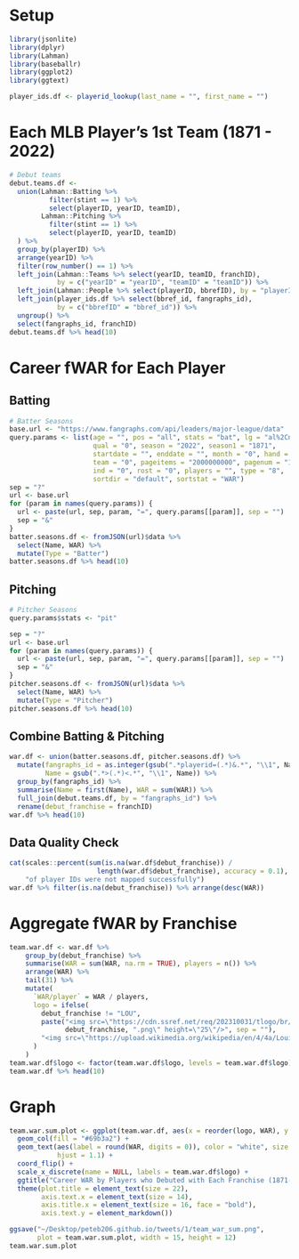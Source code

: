 # Setup
```r
library(jsonlite)
library(dplyr)
library(Lahman)
library(baseballr)
library(ggplot2)
library(ggtext)

player_ids.df <- playerid_lookup(last_name = "", first_name = "")
```

# Each MLB Player's 1st Team (1871 - 2022)
```r
# Debut teams
debut.teams.df <-
  union(Lahman::Batting %>%
          filter(stint == 1) %>%
          select(playerID, yearID, teamID),
        Lahman::Pitching %>%
          filter(stint == 1) %>%
          select(playerID, yearID, teamID)
  ) %>%
  group_by(playerID) %>%
  arrange(yearID) %>%
  filter(row_number() == 1) %>%
  left_join(Lahman::Teams %>% select(yearID, teamID, franchID),
            by = c("yearID" = "yearID", "teamID" = "teamID")) %>%
  left_join(Lahman::People %>% select(playerID, bbrefID), by = "playerID") %>%
  left_join(player_ids.df %>% select(bbref_id, fangraphs_id),
            by = c("bbrefID" = "bbref_id")) %>%
  ungroup() %>%
  select(fangraphs_id, franchID)
debut.teams.df %>% head(10)
```

# Career fWAR for Each Player
## Batting
```r
# Batter Seasons
base.url <- "https://www.fangraphs.com/api/leaders/major-league/data"
query.params <- list(age = "", pos = "all", stats = "bat", lg = "al%2Cnl",
                     qual = "0", season = "2022", season1 = "1871",
                     startdate = "", enddate = "", month = "0", hand = "",
                     team = "0", pageitems = "2000000000", pagenum = "1",
                     ind = "0", rost = "0", players = "", type = "8",
                     sortdir = "default", sortstat = "WAR")
sep = "?"
url <- base.url
for (param in names(query.params)) {
  url <- paste(url, sep, param, "=", query.params[[param]], sep = "")
  sep = "&"
}
batter.seasons.df <- fromJSON(url)$data %>%
  select(Name, WAR) %>%
  mutate(Type = "Batter")
batter.seasons.df %>% head(10)
```

## Pitching
```r
# Pitcher Seasons
query.params$stats <- "pit"

sep = "?"
url <- base.url
for (param in names(query.params)) {
  url <- paste(url, sep, param, "=", query.params[[param]], sep = "")
  sep = "&"
}
pitcher.seasons.df <- fromJSON(url)$data %>%
  select(Name, WAR) %>%
  mutate(Type = "Pitcher")
pitcher.seasons.df %>% head(10)
```

## Combine Batting & Pitching
```r
war.df <- union(batter.seasons.df, pitcher.seasons.df) %>%
  mutate(fangraphs_id = as.integer(gsub(".*playerid=(.*)&.*", "\\1", Name)),
         Name = gsub(".*>(.*)<.*", "\\1", Name)) %>%
  group_by(fangraphs_id) %>%
  summarise(Name = first(Name), WAR = sum(WAR)) %>%
  full_join(debut.teams.df, by = "fangraphs_id") %>%
  rename(debut_franchise = franchID)
war.df %>% head(10)
```

## Data Quality Check
```r
cat(scales::percent(sum(is.na(war.df$debut_franchise)) /
                      length(war.df$debut_franchise), accuracy = 0.1),
    "of player IDs were not mapped successfully")
war.df %>% filter(is.na(debut_franchise)) %>% arrange(desc(WAR))
```

# Aggregate fWAR by Franchise
```r
team.war.df <- war.df %>%
    group_by(debut_franchise) %>%
    summarise(WAR = sum(WAR, na.rm = TRUE), players = n()) %>%
    arrange(WAR) %>%
    tail(31) %>%
    mutate(
      `WAR/player` = WAR / players,
      logo = ifelse(
        debut_franchise != "LOU",
        paste("<img src=\"https://cdn.ssref.net/req/202310031/tlogo/br/",
              debut_franchise, ".png\" height=\"25\"/>", sep = ""),
        "<img src=\"https://upload.wikimedia.org/wikipedia/en/4/4a/LouisvilleColonelsLogo.PNG\" height=\"25\"/>"
      )
    )
team.war.df$logo <- factor(team.war.df$logo, levels = team.war.df$logo)
team.war.df %>% head(10)
```

# Graph
```r
team.war.sum.plot <- ggplot(team.war.df, aes(x = reorder(logo, WAR), y = WAR)) +
  geom_col(fill = "#69b3a2") +
  geom_text(aes(label = round(WAR, digits = 0)), color = "white", size = 6,
            hjust = 1.1) +
  coord_flip() +
  scale_x_discrete(name = NULL, labels = team.war.df$logo) +
  ggtitle("Career WAR by Players who Debuted with Each Franchise (1871-2022)") +
  theme(plot.title = element_text(size = 22),
        axis.text.x = element_text(size = 14),
        axis.title.x = element_text(size = 16, face = "bold"),
        axis.text.y = element_markdown())

ggsave("~/Desktop/peteb206.github.io/tweets/1/team_war_sum.png",
       plot = team.war.sum.plot, width = 15, height = 12)
team.war.sum.plot
```